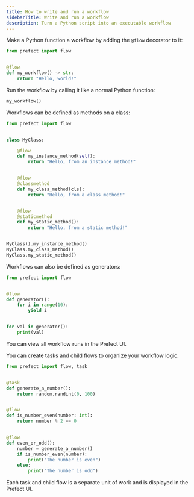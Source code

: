 ```yaml
---
title: How to write and run a workflow
sidebarTitle: Write and run a workflow
description: Turn a Python script into an executable workflow
---
```


Make a Python function a workflow by adding the `@flow` decorator to it:

```python
from prefect import flow


@flow
def my_workflow() -> str:
    return "Hello, world!"
```

Run the workflow by calling it like a normal Python function:

```python
my_workflow()
```

Workflows can be defined as methods on a class:

```python
from prefect import flow


class MyClass:

    @flow
    def my_instance_method(self):
        return "Hello, from an instance method!"


    @flow
    @classmethod
    def my_class_method(cls):
        return "Hello, from a class method!"


    @flow
    @staticmethod
    def my_static_method():
        return "Hello, from a static method!"


MyClass().my_instance_method()
MyClass.my_class_method()
MyClass.my_static_method()
```

Workflows can also be defined as generators:

```python
from prefect import flow


@flow
def generator():
    for i in range(10):
        yield i


for val in generator():
    print(val)
```

You can view all workflow runs in the Prefect UI.

You can create tasks and child flows to organize your workflow logic.

```python
from prefect import flow, task


@task
def generate_a_number():
    return random.randint(0, 100)


@flow
def is_number_even(number: int):
    return number % 2 == 0


@flow
def even_or_odd():
    number = generate_a_number()
    if is_number_even(number):
        print("The number is even")
    else:
        print("The number is odd")
```

Each task and child flow is a separate unit of work and is displayed in the Prefect UI.

